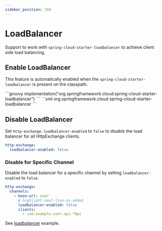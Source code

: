 ```yaml
---
sidebar_position: 150
---
```




# LoadBalancer

Support to work with `spring-cloud-starter-loadbalancer` to achieve client side load balancing.

## Enable LoadBalancer

This feature is automatically enabled when the `spring-cloud-starter-loadbalancer` is present on the classpath.

<Tabs>
    <TabItem value="gradle" label="Gradle">
    ```groovy
    implementation("org.springframework.cloud:spring-cloud-starter-loadbalancer")
    ```
    </TabItem>
    <TabItem value="maven" label="Maven">
    ```xml
    <dependency>
        <groupId>org.springframework.cloud</groupId>
        <artifactId>spring-cloud-starter-loadbalancer</artifactId>
    </dependency>
    ```
    </TabItem>
</Tabs>

## Disable LoadBalancer

Set `http-exchange.loadbalancer-enabled` to `false` to disable the load balancer for all HttpExchange clients.

```yaml title="application.yml"
http-exchange:
  loadbalancer-enabled: false
```

### Disable for Specific Channel

Disable the load balancer for a specific channel by setting `loadbalancer-enabled` to `false`.

```yaml title="application.yml"
http-exchange:
  channels:
    - base-url: user
      # highlight-next-line-as-added
      loadbalancer-enabled: false
      clients:
        - com.example.user.api.*Api
```

See [loadbalancer](https://github.com/DanielLiu1123/httpexchange-spring-boot-starter/tree/main/examples/loadbalancer) example.
